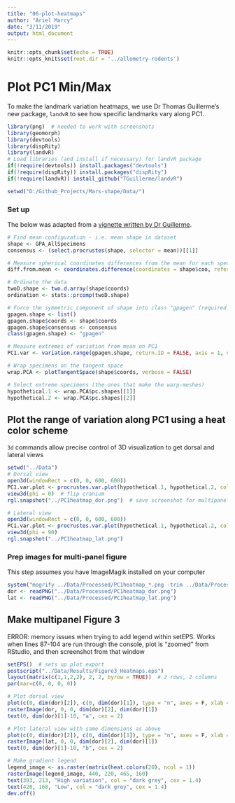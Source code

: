 ```yaml
---
title: "06-plot-heatmaps"
author: "Ariel Marcy"
date: "3/11/2019"
output: html_document
---
```


```r
knitr::opts_chunk$set(echo = TRUE)
knitr::opts_knit$set(root.dir = '../allometry-rodents')
```

# Plot PC1 Min/Max
To make the landmark variation heatmaps, we use Dr Thomas Guillerme's new package, `landvR` to see how specific landmarks vary along PC1. 

```r
library(png)  # needed to work with screenshots
library(geomorph)
library(devtools)
library(dispRity)
library(landvR)
# Load libraries (and install if necessary) for landvR package
if(!require(devtools)) install.packages("devtools")
if(!require(dispRity)) install.packages("dispRity")
if(!require(landvR)) install_github("TGuillerme/landvR")

setwd("D:/Github_Projects/Mars-shape/Data/")
```

### Set up
The below was adapted from a [vignette written by Dr Guillerme](https://cdn.rawgit.com/TGuillerme/landvR/8a6a6bd5/inst/vignettes/Landmark_partition_test.html).
```r
# Find mean configuration - i.e. mean shape in dataset
shape <- GPA_AllSpecimens
consensus <- (select.procrustes(shape, selector = mean))[[1]]

# Measure spherical coordinates differences from the mean for each specimen for each landmark
diff.from.mean <- coordinates.difference(coordinates = shape$coo, reference = consensus, type = "spherical")

# Ordinate the data
twoD.shape <- two.d.array(shape$coords)
ordination <- stats::prcomp(twoD.shape)

# Force the symmetric component of shape into class "gpagen" (required for variation.range)
gpagen.shape <- list()
gpagen.shape$coords <- shape$coords
gpagen.shape$consensus <- consensus
class(gpagen.shape) <- "gpagen"

# Measure extremes of variation from mean on PC1
PC1.var <- variation.range(gpagen.shape, return.ID = FALSE, axis = 1, ordination = ordination, type = "spherical")

# Wrap specimens on the tangent space
wrap.PCA <- plotTangentSpace(shape$coords, verbose = FALSE)

# Select extreme specimens (the ones that make the warp-meshes)
hypothetical.1 <- wrap.PCA$pc.shapes[[1]]
hypothetical.2 <- wrap.PCA$pc.shapes[[2]]
```

## Plot the range of variation along PC1 using a heat color scheme
`3d` commands allow precise control of 3D visualization to get dorsal and lateral views

```r
setwd("../Data")
# Dorsal view
open3d(windowRect = c(0, 0, 600, 600))
PC1.var.plot <- procrustes.var.plot(hypothetical.1, hypothetical.2, col = heat.colors, col.val = PC1.var[, "radius"], labels = F)
view3d(phi = 0)  # flip cranium
rgl.snapshot("../PC1heatmap_dor.png")  # save screenshot for multipanel plot

# Lateral view
open3d(windowRect = c(0, 0, 600, 600))
PC1.var.plot <- procrustes.var.plot(hypothetical.1, hypothetical.2, col = heat.colors, col.val = PC1.var[, "radius"], labels = F)
view3d(phi = 90)
rgl.snapshot("../PC1heatmap_lat.png")
```

### Prep images for multi-panel figure
This step assumes you have ImageMagik installed on your computer
```r
system("mogrify ../Data/Processed/PC1heatmap_*.png -trim ../Data/Processed/*.png")  # removes whitespace (requires ImageMagik)
dor <- readPNG("../Data/Processed/PC1heatmap_dor.png")
lat <- readPNG("../Data/Processed/PC1heatmap_lat.png")
```

## Make multipanel Figure 3
ERROR: memory issues when trying to add legend within setEPS. Works when lines 87-104 are run through the console, plot is "zoomed" from RStudio, and then screenshot from that window
```r
setEPS()  # sets up plot export
postscript("../Data/Results/Figure3_Heatmaps.eps")
layout(matrix(c(1,1,2,2), 2, 2, byrow = TRUE))  # 2 rows, 2 columns
par(mar=c(0, 0, 0, 0))

# Plot dorsal view
plot(c(0, dim(dor)[2]), c(0, dim(dor)[1]), type = "n", axes = F, xlab = "", ylab = "", asp = T) #dim(dor)[2] is the width of the dorsal view, dim(dor)[1] is the height
rasterImage(dor, 0, 0, dim(dor)[2], dim(dor)[1])
text(0, dim(dor)[1]-10, "a", cex = 2)

# Plot lateral view with same dimensions as above
plot(c(0, dim(dor)[2]), c(0, dim(dor)[1]), type = "n", axes = F, xlab = "", ylab = "", asp = T)
rasterImage(lat, 0, 0, dim(dor)[2], dim(dor)[1])
text(0, dim(dor)[1]-10, "b", cex = 2)

# Make gradient legend
legend_image <- as.raster(matrix(heat.colors(20), ncol = 1))
rasterImage(legend_image, 440, 220, 465, 160)
text(393, 213, "High variation", col = "dark grey", cex = 1.4)
text(420, 168, "Low", col = "dark grey", cex = 1.4)
dev.off()
```